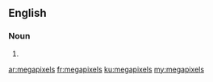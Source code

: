 ==English==

===Noun===
{{head|en|plural}}

# {{plural of|megapixel|lang=en|nocat=1}}

[[ar:megapixels]]
[[fr:megapixels]]
[[ku:megapixels]]
[[my:megapixels]]